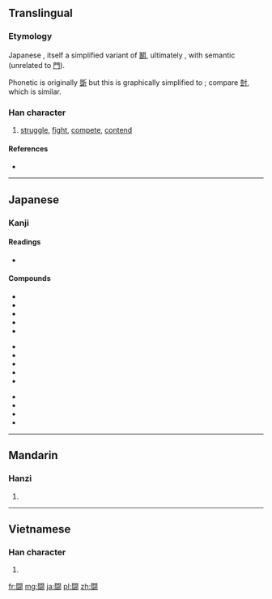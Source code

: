 {{also|鬪|鬥}}<!-- may be replaced by zh-forms -->
==Translingual==
===Etymology===
Japanese {{Han simp|鬪|f=鬥|t=門}}, itself a simplified variant of [[鬭]], ultimately {{liushu|psc}}, with semantic {{term|鬥||fight|sc=Hant}} (unrelated to [[門]]).

Phonetic is originally [[斲]] but this is graphically simplified to {{Han compound|豆|寸}}; compare [[尌]], which is similar.

===Han character===
{{Han char|rn=169|rad=門|as=10|sn=18|four=|canj=日弓一廿戈 (ANMTI)}}

# [[struggle]], [[fight]], [[compete]], [[contend]]

====References====
* {{Han ref|kx=1341.031|dkj=45649|dj=1845.090|hdz=74312.060|uh=95D8|ud=38360}}

----

==Japanese==

===Kanji===
{{ja-kanji|grade=c|rs=門10}}

====Readings====
* {{ja-readings|on=[[とう]] (tō)|kun=[[たたかう]] (tatakau), [[たたかい]] (tatakai)}}

====Compounds====
{{top3}}
*{{l|ja|sc=Jpan|闘牛|tr=とうぎゅう, tōgyū}}
*{{l|ja|sc=Jpan|闘鶏|tr=とうけい, tōkei}}
*{{l|ja|sc=Jpan|闘犬|tr=とうけん, tōken}}
* {{term|闘争||[[struggle]]|tr=[[とうそう]], [[tōsō]]|lang=ja|sc=Jpan}}
* {{term|拳闘||[[boxing]]|tr=[[けんとう]], [[kentō]]|lang=ja|sc=Jpan}}
{{mid3}}
*{{l|ja|sc=Jpan|闘魂|tr=とうこん, tōkon}}
*{{l|ja|sc=Jpan|闘士|tr=とうし, tōshi}}
*{{l|ja|sc=Jpan|闘志|tr=とうし, tōshi}}
* {{term|健闘||good fight, strenuous effort|tr=[[けんとう]], [[kentō]]|lang=ja|sc=Jpan}}
* {{term|戦闘||battle, combat|tr=[[せんとう]], [[sentō]]|lang=ja|sc=Jpan}}
{{mid3}}
*{{l|ja|sc=Jpan|闘将|tr=とうしょう, tōshō}}
*{{l|ja|sc=Jpan|敢闘|tr=かんとう, kantō}}
* {{term|戦闘機||[[fighter plane]]|tr=[[せんとうき]], [[sentōki]]|lang=ja|sc=Jpan}}
* {{term|奮闘||[[struggle]]|tr=[[ふんとう]], [[funtō]]|lang=ja|sc=Jpan}}
{{bottom}}


----

==Mandarin==

===Hanzi===
{{cmn-hanzi|pin=[[dòu]] ([[dou4]])|wg=tou<sup>4</sup>}}

# {{defn|Mandarin|sort=門10}}

----

==Vietnamese==

===Han character===
{{vi-hantu|[[chùa]]|rs=門10}}

# {{defn|Vietnamese|sort=門10}}

[[fr:闘]]
[[mg:闘]]
[[ja:闘]]
[[pl:闘]]
[[zh:闘]]